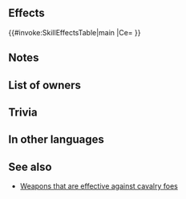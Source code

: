 {{Weapon Infobox
|tagid=SID_ウルファグラン
|weaponType=Green Tome
|weaponName={{PAGENAME}}
|might=6
|range=2
|effectiveness=cavalry
|effect=Effective against cavalry foes.
|cost=200
|exclusive=0
|userVersion1=Closed|userVersion2=Open|statModifiers=0,6,0,0,0
|next=Gronnwolf+
|promotionRarity=5
|promotionTier=1
|required=Elwind
|SE=se_effect_wolf01.flac
|properties=random_all
}}
==Effects==
{{#invoke:SkillEffectsTable|main
|Ce={{Eft|Effectiveness|{{Mt|Cavalry}}}}
}}
==Notes==
{{Effective damage bonus|cavalry}}
==List of owners==
{{Skill Hero List}}
==Trivia==
{{TomeColorTrivia|gronn}}
==In other languages==
{{OtherLanguages
|japanese=グルンウルフ
|german=Gronnwolf
|spanishEU=Lobo glauco
|spanishLA=Lobo jade
|french=Crocs émeraude
|italian=Viridelupo
|chineseTW=翠綠餓狼
|portuguese=Lobo jade
}}
==See also==
* [[Weapons that are effective against cavalry foes]]
{{Weapons Navbox}}